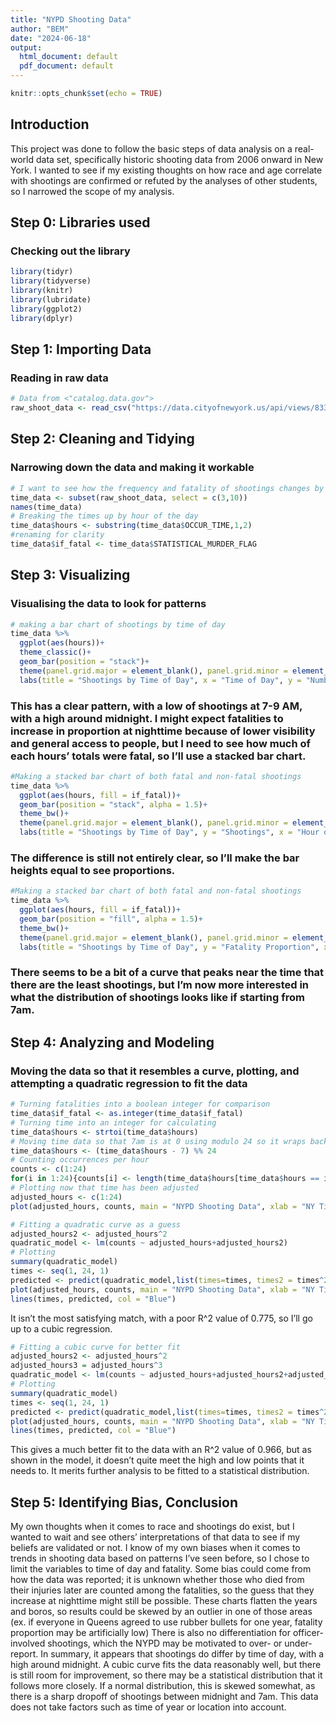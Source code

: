 ---
title: "NYPD Shooting Data"
author: "BEM"
date: "2024-06-18"
output:
  html_document: default
  pdf_document: default
---

```{r setup, include=FALSE}
knitr::opts_chunk$set(echo = TRUE)
```

## Introduction
This project was done to follow the basic steps of data analysis on a real-world data set, specifically historic shooting data from 2006 onward in New York. 
  I wanted to see if my existing thoughts on how race and age correlate with shootings are confirmed or refuted by the analyses of other students, so I narrowed the scope of my analysis.


## Step 0: Libraries used 
### Checking out the library

```{r libraries_used}

library(tidyr)
library(tidyverse)
library(knitr)
library(lubridate)
library(ggplot2)
library(dplyr)
```

## Step 1: Importing Data
### Reading in raw data
```{r reading_data}
# Data from <"catalog.data.gov">
raw_shoot_data <- read_csv("https://data.cityofnewyork.us/api/views/833y-fsy8/rows.csv?accessType=DOWNLOAD", show_col_types = FALSE)
```

## Step 2: Cleaning and Tidying
### Narrowing down the data and making it workable

```{r Tidying_Up}
# I want to see how the frequency and fatality of shootings changes by time of day, so the data is narrowed to time of occurence and if the shooting was fatal or not
time_data <- subset(raw_shoot_data, select = c(3,10))
names(time_data)
# Breaking the times up by hour of the day
time_data$hours <- substring(time_data$OCCUR_TIME,1,2)
#renaming for clarity
time_data$if_fatal <- time_data$STATISTICAL_MURDER_FLAG

```

## Step 3: Visualizing
### Visualising the data to look for patterns

```{r Visualising}
# making a bar chart of shootings by time of day
time_data %>%
  ggplot(aes(hours))+
  theme_classic()+
  geom_bar(position = "stack")+
  theme(panel.grid.major = element_blank(), panel.grid.minor = element_blank())+
  labs(title = "Shootings by Time of Day", x = "Time of Day", y = "Number of Shootings", col = "Blue")
```

### This has a clear pattern, with a low of shootings at 7-9 AM, with a high around midnight. I might expect fatalities to increase in proportion at nighttime because of lower visibility and general access to people, but I need to see how much of each hours' totals were fatal, so I'll use a stacked bar chart.


```{r visualizing 2}
#Making a stacked bar chart of both fatal and non-fatal shootings
time_data %>%
  ggplot(aes(hours, fill = if_fatal))+
  geom_bar(position = "stack", alpha = 1.5)+
  theme_bw()+
  theme(panel.grid.major = element_blank(), panel.grid.minor = element_blank())+
  labs(title = "Shootings by Time of Day", y = "Shootings", x = "Hour of the Day")
```

### The difference is still not entirely clear, so I'll make the bar heights equal to see proportions.

```{r visualizing 3}
#Making a stacked bar chart of both fatal and non-fatal shootings
time_data %>%
  ggplot(aes(hours, fill = if_fatal))+
  geom_bar(position = "fill", alpha = 1.5)+
  theme_bw()+
  theme(panel.grid.major = element_blank(), panel.grid.minor = element_blank())+
  labs(title = "Shootings by Time of Day", y = "Fatality Proportion", x = "Hour of the Day")
```

### There seems to be a bit of a curve that peaks near the time that there are the least shootings, but I'm now more interested in what the distribution of shootings looks like if starting from 7am.




## Step 4: Analyzing and Modeling
### Moving the data so that it resembles a curve, plotting, and attempting a quadratic regression to fit the data

```{r analyzing}
# Turning fatalities into a boolean integer for comparison
time_data$if_fatal <- as.integer(time_data$if_fatal)
# Turning time into an integer for calculating
time_data$hours <- strtoi(time_data$hours)
# Moving time data so that 7am is at 0 using modulo 24 so it wraps back around
time_data$hours <- (time_data$hours - 7) %% 24
# Counting occurrences per hour
counts <- c(1:24)
for(i in 1:24){counts[i] <- length(time_data$hours[time_data$hours == i])}
# Plotting now that time has been adjusted
adjusted_hours <- c(1:24)
plot(adjusted_hours, counts, main = "NYPD Shooting Data", xlab = "NY Time - 7 hours", ylab = "Shootings", col = "Red")
```

```{r modeling}
# Fitting a quadratic curve as a guess
adjusted_hours2 <- adjusted_hours^2
quadratic_model <- lm(counts ~ adjusted_hours+adjusted_hours2)
# Plotting 
summary(quadratic_model)
times <- seq(1, 24, 1)
predicted <- predict(quadratic_model,list(times=times, times2 = times^2))
plot(adjusted_hours, counts, main = "NYPD Shooting Data", xlab = "NY Time - 7 hours", ylab = "Shootings", col="Red")
lines(times, predicted, col = "Blue")
```

It isn't the most satisfying match, with a poor R^2 value of 0.775, so I'll go up to a cubic regression.

```{r modeling2}
# Fitting a cubic curve for better fit
adjusted_hours2 <- adjusted_hours^2
adjusted_hours3 = adjusted_hours^3
quadratic_model <- lm(counts ~ adjusted_hours+adjusted_hours2+adjusted_hours3)
# Plotting 
summary(quadratic_model)
times <- seq(1, 24, 1)
predicted <- predict(quadratic_model,list(times=times, times2 = times^2, times3 = times^3))
plot(adjusted_hours, counts, main = "NYPD Shooting Data", xlab = "NY Time - 7 hours", ylab = "Shootings", col="Red")
lines(times, predicted, col = "Blue")
```

This gives a much better fit to the data with an R^2 value of 0.966, but as shown in the model, it doesn't quite meet the high and low points that it needs to. It merits further analysis to be fitted to a statistical distribution.

## Step 5: Identifying Bias, Conclusion

  My own thoughts when it comes to race and shootings do exist, but I wanted to wait and see others' interpretations of that data to see if my beliefs are validated or not. I know of my own biases when it comes to trends in shooting data based on patterns I've seen before, so I chose to limit the variables to time of day and fatality.
  Some bias could come from how the data was reported; it is unknown whether those who died from their injuries later are counted among the fatalities, so the guess that they increase at nighttime might still be possible.
  These charts flatten the years and boros, so results could be skewed by an outlier in one of those areas (ex. if everyone in Queens agreed to use rubber bullets for one year, fatality proportion may be artificially low)
  There is also no differentiation for officer-involved shootings, which the NYPD may be motivated to over- or under- report.
  In summary, it appears that shootings do differ by time of day, with a high around midnight. A cubic curve fits the data reasonably well, but there is still room for improvement, so there may be a statistical distribution that it follows more closely. If a normal distribution, this is skewed somewhat, as there is a sharp dropoff of shootings between midnight and 7am. This data does not take factors such as time of year or location into account.
